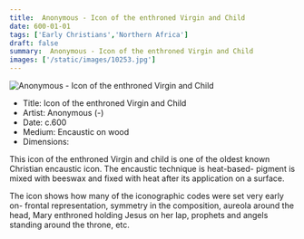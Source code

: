 ```yaml
---
title:  Anonymous - Icon of the enthroned Virgin and Child
date: 600-01-01
tags: ['Early Christians','Northern Africa']
draft: false
summary:  Anonymous - Icon of the enthroned Virgin and Child
images: ['/static/images/10253.jpg']
---
```


![ Anonymous - Icon of the enthroned Virgin and Child](/static/images/10253.jpg)

* Title: Icon of the enthroned Virgin and Child
* Artist:  Anonymous (-)
* Date: c.600
* Medium: Encaustic on wood
* Dimensions: 

This icon of the enthroned Virgin and child is one of the oldest known Christian encaustic icon. The encaustic technique is heat-based- pigment is mixed with beeswax and fixed with heat after its application on a surface. 

The icon shows how many of the iconographic codes were set very early on- frontal representation, symmetry in the composition, aureola around the head, Mary enthroned holding Jesus on her lap, prophets and angels standing around the throne, etc.
